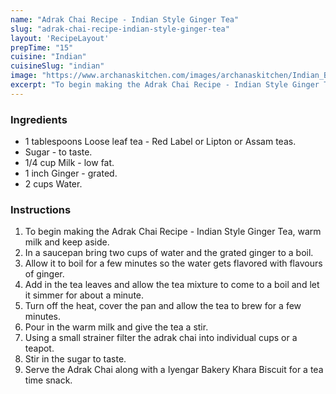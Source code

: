 ---
name: "Adrak Chai Recipe - Indian Style Ginger Tea"
slug: "adrak-chai-recipe-indian-style-ginger-tea"
layout: 'RecipeLayout'
prepTime: "15"
cuisine: "Indian"
cuisineSlug: "indian"
image: "https://www.archanaskitchen.com/images/archanaskitchen/Indian_Beverages/Adhrak_Chai_Recipe_Indian_Ginger_Tea-2.jpg"
excerpt: "To begin making the Adrak Chai Recipe - Indian Style Ginger Tea, warm milk and keep aside"
---

### Ingredients

- 1 tablespoons Loose leaf tea - Red Label or Lipton or Assam teas.
- Sugar - to taste.
- 1/4 cup Milk - low fat.
- 1 inch Ginger - grated.
- 2 cups Water.

### Instructions

1. To begin making the Adrak Chai Recipe - Indian Style Ginger Tea, warm milk and keep aside.
1. In a saucepan bring two cups of water and the grated ginger to a boil.
1. Allow it to boil for a few minutes so the water gets flavored with flavours of ginger.
1. Add in the tea leaves and allow the tea mixture to come to a boil and let it simmer for about a minute.
1. Turn off the heat, cover the pan and allow the tea to brew for a few minutes.
1. Pour in the warm milk and give the tea a stir.
1. Using a small strainer filter the adrak chai into individual cups or a teapot.
1. Stir in the sugar to taste.
1. Serve the Adrak Chai along with a Iyengar Bakery Khara Biscuit for a tea time snack.
